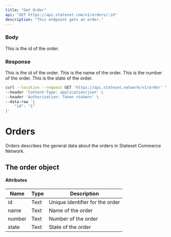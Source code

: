 ```yaml
---
title: "Get Order"
api: "GET https://api.stateset.com/v1/orders/:id"
description: "This endpoint gets an order."
---
```


### Body

<ParamField body="id" type="string">
  This is the id of the order.
</ParamField>

### Response


<ResponseField name="id" required="true" type="string">
  This is the id of the order.
</ResponseField>

<ResponseField name="name" required="true" type="string">
  This is the name of the order.
</ResponseField>

<ResponseField name="number" required="true" type="string">
  This is the number of the order.
</ResponseField>

<ResponseField name="state" required="true" type="string">
  This is the state of the order.
</ResponseField>


<RequestExample>

```bash cURL
curl --location --request GET 'https://api.stateset.network/v1/order' \
--header 'Content-Type: application/json' \
--header 'Authorization: Token <token>' \
--data-raw '{
    "id": "1"
}'
```

</RequestExample>


# Orders

Orders describes the general data about the orders in Stateset Commerce Network.

## The order object

#### Attributes

| Name               | Type      | Description                                              |
| ------------------ | --------- | -------------------------------------------------------- |
| id                 | Text      | Unique identifier for the order                    |
| name               | Text      | Name of the order                                        |
| number             | Text      | Number of the order                                      |
| state              | Text      | State of the order                                       |